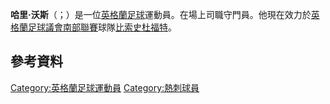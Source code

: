 {{expand|time=2015-09-29T11:09:57+00:00}}
{{noteTA
|G1=Football|G2=EPL|G3=FAcup
|1=zh-hans:哈里;zh-hk:哈利;zh-tw:哈里
|2=zh-hans:沃斯;zh-hk:福斯;zh-tw:沃斯}}
{{Infobox football biography
| name           = 哈里·沃斯<br />Harry Voss
| fullname       = Harry Voss
| image          = 
| image_size     = 
| caption        = 
| birth_date     = {{birth date and age|1997|1|11|df=yes}}
| birth_place    = 英格蘭[[韋林花園市|韋林花園市]]<ref>{{cite web|title=Academy Profile - Harry Voss - 18 Apr 14 - ehotspur magazine|url=http://www.tottenhamhotspur.com/myspurs/april-academy-profile-180414/|publisher=tottenhamhotspur|accessdate=2017年1月30日|archive-date=2017年2月2日|archive-url=https://web.archive.org/web/20170202040435/http://www.tottenhamhotspur.com/myspurs/april-academy-profile-180414/|dead-url=no}}</ref>
| height         = {{height|meters=1.93|precision=0}}
| position       = [[門將|門將]]
| currentclub    = [[比索史杜福特足球會|比索史杜福特]]
| clubnumber     = 
| youthclubs1 = [[Tottenham_Hotspur_F.C._Reserves_and_Academy|熱刺]]
| youthyears1 = {{0|0000}}–2017
| clubs1 = [[比索史杜福特足球會|比索史杜福特]]<ref>{{cite web|title=Former Spur Voss signs up - BSFC|url=http://www.bsfc.co.uk/former-spur-voss-signs-up/|publisher=比索史杜福特|accessdate=2017年1月30日|archive-url=https://web.archive.org/web/20170202050811/http://www.bsfc.co.uk/former-spur-voss-signs-up/|archive-date=2017年2月2日|dead-url=yes}}</ref>
| years1 = 2017–
|caps1 = 
|goals1 = 
| nationalteam1 = 
| nationalyears1 = 
| nationalcaps1 = 
| nationalgoals1 = 
| pcupdate = 2017年1月30日
| ntupdate = 
}}
'''哈里·沃斯'''（{{lang-en|Harry Voss}}；{{bd|1997年|1月11日}}）是一位[[英格蘭|英格蘭]][[足球|足球]]運動員。在場上司職守門員。他現在效力於[[英格蘭足球議會南部聯賽|英格蘭足球議會南部聯賽]]球隊[[比索史杜福特足球會|比索史杜福特]]。

==參考資料== 
{{reflist}}

{{DEFAULTSORT:Voss, Harry}}
[[Category:英格蘭足球運動員|Category:英格蘭足球運動員]]
[[Category:熱刺球員|Category:熱刺球員]]